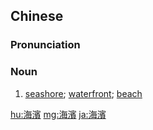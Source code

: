 {{also|海滨}}
==Chinese==
{{zh-forms|s=海滨}}

===Pronunciation===
{{zh-pron
|m=hǎibīn
|ma=Zh-haibin.ogg
|c=hoi2 ban1
|mn=hái-pin
|cat=n
}}

===Noun===
{{zh-noun}}

# [[seashore]]; [[waterfront]]; [[beach]]

{{zh-cat|Advanced}}

[[hu:海濱]]
[[mg:海濱]]
[[ja:海濱]]